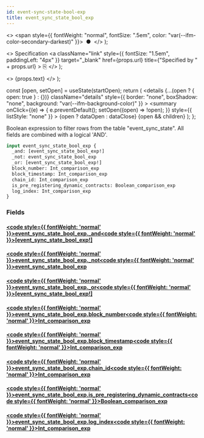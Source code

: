 ```yaml
---
id: event-sync-state-bool-exp
title: event_sync_state_bool_exp
---
```


<head>
  <meta content="noindex" name="robots" />
  <meta charset="utf-8" />
</head>

  <>
    <span style={{ fontWeight: "normal", fontSize: ".5em", color: "var(--ifm-color-secondary-darkest)" }}>
      &nbsp;●&nbsp;
    </span>
  </>
);

  <>
    Specification
    <a
      className="link"
      style={{ fontSize: "1.5em", paddingLeft: "4px" }}
      target="_blank"
      href={props.url}
      title={"Specified by " + props.url}
    >
      ⎘
    </a>
  </>
);

  <>
    <span className={props.class}>{props.text}</span>
  </>
);


  const [open, setOpen] = useState(startOpen);
  return (
    <details
      {...(open ? { open: true } : {})}
      className="details"
      style={{ border: "none", boxShadow: "none", background: "var(--ifm-background-color)" }}
    >
      <summary
        onClick={(e) => {
          e.preventDefault();
          setOpen((open) => !open);
        }}
        style={{ listStyle: "none" }}
      >
        {open ? dataOpen : dataClose}
      </summary>
      {open && children}
    </details>
  );
};

Boolean expression to filter rows from the table "event_sync_state". All fields are combined with a logical 'AND'.

```graphql
input event_sync_state_bool_exp {
  _and: [event_sync_state_bool_exp!]
  _not: event_sync_state_bool_exp
  _or: [event_sync_state_bool_exp!]
  block_number: Int_comparison_exp
  block_timestamp: Int_comparison_exp
  chain_id: Int_comparison_exp
  is_pre_registering_dynamic_contracts: Boolean_comparison_exp
  log_index: Int_comparison_exp
}
```

### Fields

#### [<code style={{ fontWeight: 'normal' }}>event_sync_state_bool_exp.<b>\_and</b></code>](#)<Bullet />[<code style={{ fontWeight: 'normal' }}><b>[event_sync_state_bool_exp!]</b></code>](/docs/api/flow/graphql/envio/inputs/event-sync-state-bool-exp.mdx) <Badge class="badge badge--secondary " text="list"/> <Badge class="badge badge--secondary " text="input"/>

#### [<code style={{ fontWeight: 'normal' }}>event_sync_state_bool_exp.<b>\_not</b></code>](#)<Bullet />[<code style={{ fontWeight: 'normal' }}><b>event_sync_state_bool_exp</b></code>](/docs/api/flow/graphql/envio/inputs/event-sync-state-bool-exp.mdx) <Badge class="badge badge--secondary " text="input"/>

#### [<code style={{ fontWeight: 'normal' }}>event_sync_state_bool_exp.<b>\_or</b></code>](#)<Bullet />[<code style={{ fontWeight: 'normal' }}><b>[event_sync_state_bool_exp!]</b></code>](/docs/api/flow/graphql/envio/inputs/event-sync-state-bool-exp.mdx) <Badge class="badge badge--secondary " text="list"/> <Badge class="badge badge--secondary " text="input"/>

#### [<code style={{ fontWeight: 'normal' }}>event_sync_state_bool_exp.<b>block_number</b></code>](#)<Bullet />[<code style={{ fontWeight: 'normal' }}><b>Int_comparison_exp</b></code>](/docs/api/flow/graphql/envio/inputs/int-comparison-exp.mdx) <Badge class="badge badge--secondary " text="input"/>

#### [<code style={{ fontWeight: 'normal' }}>event_sync_state_bool_exp.<b>block_timestamp</b></code>](#)<Bullet />[<code style={{ fontWeight: 'normal' }}><b>Int_comparison_exp</b></code>](/docs/api/flow/graphql/envio/inputs/int-comparison-exp.mdx) <Badge class="badge badge--secondary " text="input"/>

#### [<code style={{ fontWeight: 'normal' }}>event_sync_state_bool_exp.<b>chain_id</b></code>](#)<Bullet />[<code style={{ fontWeight: 'normal' }}><b>Int_comparison_exp</b></code>](/docs/api/flow/graphql/envio/inputs/int-comparison-exp.mdx) <Badge class="badge badge--secondary " text="input"/>

#### [<code style={{ fontWeight: 'normal' }}>event_sync_state_bool_exp.<b>is_pre_registering_dynamic_contracts</b></code>](#)<Bullet />[<code style={{ fontWeight: 'normal' }}><b>Boolean_comparison_exp</b></code>](/docs/api/flow/graphql/envio/inputs/boolean-comparison-exp.mdx) <Badge class="badge badge--secondary " text="input"/>

#### [<code style={{ fontWeight: 'normal' }}>event_sync_state_bool_exp.<b>log_index</b></code>](#)<Bullet />[<code style={{ fontWeight: 'normal' }}><b>Int_comparison_exp</b></code>](/docs/api/flow/graphql/envio/inputs/int-comparison-exp.mdx) <Badge class="badge badge--secondary " text="input"/>
